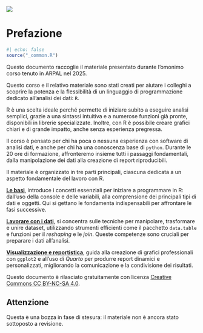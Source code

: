 ![](cover.png){fig-alt="R in ARPAL"}

# Prefazione {.unnumbered}

```r
#| echo: false
source("_common.R")
```

Questo documento raccoglie il materiale presentato durante l'omonimo corso tenuto in ARPAL nel 2025.

Questo corso e il relativo materiale sono stati creati per aiutare i colleghi a scoprire la potenza e la flessibilità di un linguaggio di programmazione dedicato all’analisi dei dati: `R`.

R è una scelta ideale perché permette di iniziare subito a eseguire analisi semplici, grazie a una sintassi intuitiva e a numerose funzioni già pronte, disponibili in librerie specializzate. Inoltre, con R è possibile creare grafici chiari e di grande impatto, anche senza esperienza pregressa.

Il corso è pensato per chi ha poca o nessuna esperienza con software di analisi dati, e anche per chi ha una conoscenza base di `python`. Durante le 20 ore di formazione, affronteremo insieme tutti i passaggi fondamentali, dalla manipolazione dei dati alla creazione di report riproducibili.

Il materiale è organizzato in tre parti principali, ciascuna dedicata a un aspetto fondamentale del lavoro con R.

[**Le basi**](#sec-basics-intro), introduce i concetti essenziali per iniziare a programmare in R: dall'uso della console e delle variabili, alla comprensione dei principali tipi di dati e oggetti. Qui si gettano le fondamenta indispensabili per affrontare le fasi successive.

[**Lavorare con i dati**](#sec-transform-intro), si concentra sulle tecniche per manipolare, trasformare e unire dataset, utilizzando strumenti efficienti come il pacchetto `data.table` e funzioni per il *reshaping* e le *join*. Queste competenze sono cruciali per preparare i dati all'analisi.

[**Visualizzazione e reportistica**](#sec-reports-intro), guida alla creazione di grafici professionali con `ggplot2` e all'uso di *Quarto* per produrre report dinamici e personalizzati, migliorando la comunicazione e la condivisione dei risultati.


Questo documento è rilasciato gratuitamente con licenza [Creative Commons CC BY-NC-SA 4.0](https://creativecommons.org/licenses/by-nc-sa/4.0/deed.it).

::: {.callout-important}
## Attenzione {.unnumbered}

Questa è una bozza in fase di stesura: il materiale non è ancora stato sottoposto a revisione.

:::